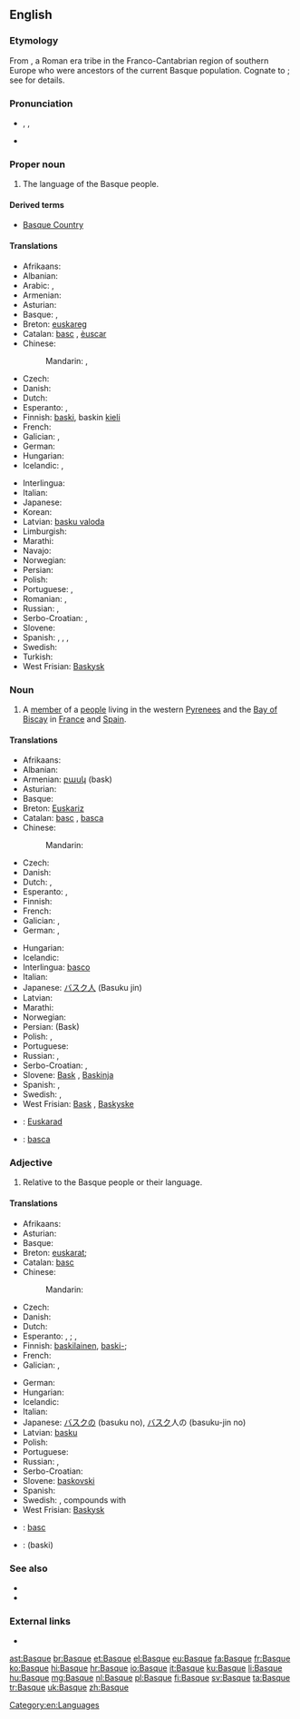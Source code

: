 {{wikipedia}}
{{interwiktionary|code=eu}}
{{also|basque}}
==English==

===Etymology===
From {{etyl|la}} {{term|Vascones|lang=la}}, a Roman era tribe in the Franco-Cantabrian region of southern Europe who were ancestors of the current Basque population. Cognate to {{term|Gascon|lang=en}}; see {{term|Gascony|lang=en}} for details.

===Pronunciation===
* {{a|UK|US}} {{enPR|bask}}, {{IPA|/bæsk/}}, {{X-SAMPA|/b{sk/}}
* {{homophones|bask}}

===Proper noun===
{{en-proper noun}}

# The language of the Basque people.

====Derived terms====
* [[Basque Country]]

====Translations====
{{trans-top|language}}
* Afrikaans: {{t-|af|Baskies}}
* Albanian: {{t-|sq|baske|xs=Albanian}}
* Arabic: {{t-|ar|الباسك|m|tr=al-baask}}, {{qualifier|archaic}} {{t-|ar|البشكنس|f|tr=al bashkans|sc=Arab}}
* Armenian: {{t+|hy|բասկերեն|tr=baskeren}}
* Asturian: {{t+|ast|vascu|m}}
* Basque: {{t+|eu|euskara|xs=Basque}}, {{t+|eu|euskera|xs=Basque}}
* Breton: [[euskareg]] {{m}}
* Catalan: [[basc]] {{m}}, [[èuscar]] {{m}}
* Chinese:
*: Mandarin: {{t|cmn|巴斯克語|sc=Hani}}, {{t|cmn|巴斯克语|tr=Bāsīkèyǔ|sc=Hani}}
* Czech: {{t+|cs|baskičtina|f}}
* Danish: {{t-|da|baskisk}}
* Dutch: {{t+|nl|Baskisch|n}}
* Esperanto: {{t-|eo|eŭska lingvo|xs=Esperanto}} {{qualifier|preferred}}, {{t-|eo|vaska lingvo|xs=Esperanto}}
* Finnish: [[baski]], baskin [[kieli]]
* French: {{t+|fr|basque|m}}
* Galician: {{t+|gl|vasco|m}}, {{t+|gl|éuscaro|m}}
* German: {{t+|de|Baskisch|n}}
* Hungarian: {{t+|hu|baszk}}
* Icelandic: {{t+|is|baskneska|f}}, {{t-|is|baskamál|n}}
{{trans-mid}}
* Interlingua: {{t-|ia|basco|xs=Interlingua}}
* Italian: {{t+|it|basco|m}}
* Japanese: {{t+|ja|バスク語|tr=Basuku-go}}
* Korean: {{t-|ko|바스크어|tr=Baseukeu-eo|sc=Hang}}
* Latvian: [[basku valoda]] {{f}}
* Limburgish: {{t+|li|Baskisj|n|xs=Limburgish}}
* Marathi: {{t-|mr|बास्क|f|tr=bāska|sc=Deva}}
* Navajo: {{tø|nv|Dibé Ndeiniłkaadí Dineʼé bizaad}}
* Norwegian: {{t-|no|baskisk}}
* Persian: {{t+|fa|باسکی|tr=Baski}}
* Polish: {{t+|pl|baskijski|m}}
* Portuguese: {{t+|pt|basco|m}}, {{t+|pt|vasconço|m}}
* Romanian: {{t-|ro|limba bască|f}}, {{t+|ro|bască|f}}
* Russian: {{t-|ru|баскский язык|m|tr=báskskij jazýk}}, {{t+|ru|баскский|m|tr=báskskij|sc=Cyrl}}
* Serbo-Croatian: {{t|sh|baskijski jezik|m|alt=bȁskījskī jèzik}}, {{t|sh|baskijski|m}}
* Slovene: {{t+|sl|baskovščina|f}}
* Spanish: {{t+|es|vasco|m}}, {{t+|es|vascuence|m}}, {{t+|es|euskera|m}}, {{t-|es|eusquera|m}}
* Swedish: {{t+|sv|baskiska|c}}
* Turkish: {{t+|tr|Baskça}}
* West Frisian: [[Baskysk]]
{{trans-bottom}}

===Noun===
{{en-noun}}

# A [[member]] of a [[people]] living in the western [[Pyrenees]] and the [[Bay of Biscay]] in [[France]] and [[Spain]].

====Translations====
{{trans-top|member of a people}}
* Afrikaans: {{t-|af|Bask}}
* Albanian: {{t+|sq|bask|xs=Albanian}}
* Armenian: [[բասկ]] (bask)
* Asturian: {{t+|ast|vascu|m}}
* Basque: {{t+|eu|euskaldun|xs=Basque}}
* Breton: [[Euskariz]] {{p}}
* Catalan: [[basc]] {{m}}, [[basca]] {{f}}
* Chinese:
*: Mandarin: {{t|cmn|巴斯克人|tr=Bāsīkèrén|sc=Hani}}
* Czech: {{t-|cs|Bask|m}}
* Danish: {{t-|da|basker|c}}
* Dutch: {{t+|nl|Bask|m}}, {{t-|nl|Baskische|f}}
* Esperanto: {{t-|eo|eŭsko|xs=Esperanto}} {{qualifier|preferred}}, {{t-|eo|vasko|xs=Esperanto}}
* Finnish: {{t+|fi|baski}}
* French: {{t+|fr|Basque|m|f}}
* Galician: {{t+|gl|vasco|m|xs=Galician}}, {{t-|gl|vasca|f|xs=Galician}}
* German: {{t-|de|Baske|m}}, {{t-|de|Baskin|f}}
{{trans-mid}}
* Hungarian: {{t+|hu|baszk}}
* Icelandic: {{t-|is|Baski|m}}
* Interlingua: [[basco]]
* Italian: {{t+|it|basco|m}}
* Japanese: [[バスク人]] (Basuku jin)
* Latvian: {{t-|lv|basks|m|xs=Latvian}}
* Marathi: {{t-|mr|बास्क|tr=bāska|sc=Deva}}
* Norwegian: {{t-|no|basker}}
* Persian: {{fa-Arab|[[باسک]]}} (Bask)
* Polish: {{t+|pl|Bask|m}}, {{t+|pl|Baskijka|f}}
* Portuguese: {{t+|pt|basco|m}}
* Russian: {{t+|ru|баск|m|tr=bask}}, {{t-|ru|басконка|f|tr=baskónka}}
* Serbo-Croatian: {{t|sh|Bask|m|alt=Bȁsk}}, {{t|sh|Baskijka|f|alt=Bȁskījka}}
* Slovene: [[Bask]] {{m}}, [[Baskinja]] {{f}}
* Spanish: {{t+|es|vasco|m}}, {{t-|es|vasca|f}}
* Swedish: {{t+|sv|bask|m}}, {{t+|sv|baskiska|f}}
* West Frisian: [[Bask]] {{m}}, [[Baskyske]] {{f}}
{{trans-bottom}}

{{checktrans-top}}
* {{ttbc|br}}: [[Euskarad]] {{m}}
* {{ttbc|ro}}: [[basca]]
{{trans-bottom}}

===Adjective===
{{en-adj|-}}

# Relative to the Basque people or their language.

====Translations====
{{trans-top|relative to the Basque people or their language}}
* Afrikaans: {{t-|af|Baskies}}
* Asturian: {{t+|ast|vascu}}
* Basque: {{t+|eu|euskal|xs=Basque}}
* Breton: {{sense|people}} [[euskarat]]; {{sense|language}} {{t-|br|euskarek|xs=Breton}}
* Catalan: [[basc]]
* Chinese:
*: Mandarin: {{t|zh|巴斯克|tr=Bāsīkè de|alt=巴斯克的|sc=Hani}}
* Czech: {{t+|cs|baskický}}
* Danish: {{t-|da|baskisk}}
* Dutch: {{t+|nl|Baskisch}}
* Esperanto: {{sense|people}} {{t-|eo|eŭska|xs=Esperanto}} {{qualifier|preferred}}, {{t-|eo|vaska|xs=Esperanto}}; {{sense|language}} {{t-|eo|eŭsklingva|xs=Esperanto}} {{qualifier|preferred}}, {{t-|eo|vasklingva|xs=Esperanto}}
* Finnish: {{sense|people}} [[baskilainen]], [[baski|baski-]]; {{sense|language}} {{t+|fi|baskinkielinen}}
* French: {{t+|fr|basque}}
* Galician: {{t+|gl|vasco|xs=Galician}}, {{t+|gl|éuscaro}}
{{trans-mid}}
* German: {{t+|de|baskisch}}
* Hungarian: {{t+|hu|baszk}}
* Icelandic: {{t-|is|baskneskur}}
* Italian: {{t+|it|basco|m}}
* Japanese: [[バスク]]の (basuku no), [[バスク]]人の (basuku-jin no)
* Latvian: [[basku]]
* Polish: {{t+|pl|baskijski|m}}
* Portuguese: {{t+|pt|basco}}
* Russian: {{t+|ru|баскский|tr=báskskij}}, {{t-|ru|басконский|tr=baskónskij}}
* Serbo-Croatian: {{t|sh|baskijski|alt=bȁskījskī}}
* Slovene: [[baskovski]]
* Spanish: {{t+|es|vasco}}
* Swedish: {{t+|sv|baskisk}}, compounds with {{t+|sv|bask}}
* West Frisian: [[Baskysk]]
{{trans-bottom}}

{{checktrans-top}}
* {{ttbc|ia}}: [[basc]]
{{trans-mid}}
* {{ttbc|fa}}: {{fa-Arab|[[باسکی]]}} (baski)
{{trans-bottom}}

===See also===
* {{langcat}}
* {{langlist}}

===External links===
* {{ISO 639|link=Ethnologue|1code=eu|code=eus}}

[[Category:en:Languages]]

[[ast:Basque]]
[[br:Basque]]
[[et:Basque]]
[[el:Basque]]
[[eu:Basque]]
[[fa:Basque]]
[[fr:Basque]]
[[ko:Basque]]
[[hi:Basque]]
[[hr:Basque]]
[[io:Basque]]
[[it:Basque]]
[[ku:Basque]]
[[li:Basque]]
[[hu:Basque]]
[[mg:Basque]]
[[nl:Basque]]
[[pl:Basque]]
[[fi:Basque]]
[[sv:Basque]]
[[ta:Basque]]
[[tr:Basque]]
[[uk:Basque]]
[[zh:Basque]]